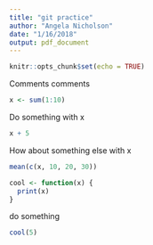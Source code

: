 ```yaml
---
title: "git practice"
author: "Angela Nicholson"
date: "1/16/2018"
output: pdf_document
---
```


```r
knitr::opts_chunk$set(echo = TRUE)
```
Comments comments
```r
x <- sum(1:10)
```
Do something with x
```r
x + 5
```
How about something else with x
```r
mean(c(x, 10, 20, 30))
```

```r
cool <- function(x) {
  print(x)
}
```

do something
```r
cool(5)
```
